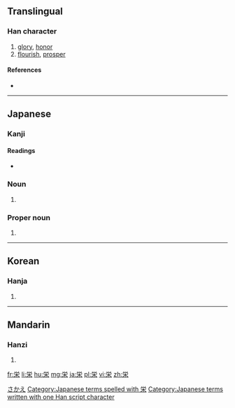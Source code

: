{{also|榮}}
==Translingual==

===Han character===
{{Han char|rn=75|rad=木|as=05|sn=9|four=|canj=火月木 (FBD)}}

# [[glory]], [[honor]]
# [[flourish]], [[prosper]]

====References====
* {{Han ref|kx=0521.121|dkj=14687|hdz=21188.091|uh=6804|ud=26628}}

----

==Japanese==

===Kanji===
{{ja-kanji|grade=4|rs=木05|style=s|kyu=榮}}

====Readings====
* {{ja-readings|goon=[[よう]] (yō)|kanon=[[えい]] (ei)|kun=[[さかえる]] (sakaeru), [[はえる]] (haeru), [[さかえ]] (sakae)}}

===Noun===
{{ja-noun|k|hira=はえ|rom=hae}}

# {{alternative form of|栄え|lang=ja}}

===Proper noun===
{{ja-pos|k|proper|hira=さかえ|rom=Sakae}}

# {{given name|male|lang=ja}}

[[Category:Japanese male given names|さかえ]]
[[Category:Japanese terms spelled with 栄]]
[[Category:Japanese terms written with one Han script character]]

----

==Korean==

===Hanja===
{{ko-hanja|hangeul=영|eumhun=|rv=yeong|mr=yŏng|y=yeng}}

# {{defn|lang=ko|sort=木05}}

----

==Mandarin==

===Hanzi===
{{cmn-hanzi|pin=[[róng]] ([[rong2]])|wg=jung<sup>2</sup>}}

# {{defn|lang=cmn|sort=木05}}

[[fr:栄]]
[[li:栄]]
[[hu:栄]]
[[mg:栄]]
[[ja:栄]]
[[pl:栄]]
[[vi:栄]]
[[zh:栄]]